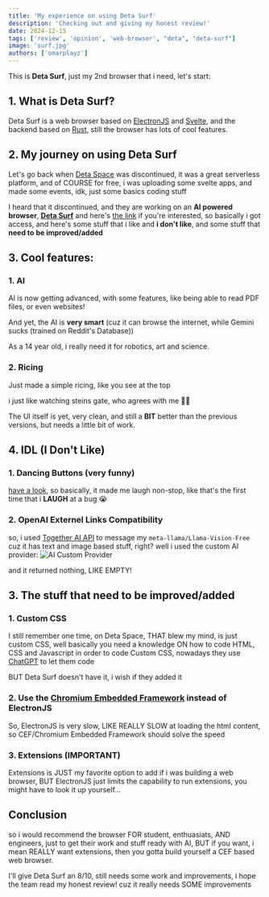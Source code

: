 ```yaml
---
title: 'My experience on using Deta Surf'
description: 'Checking out and giving my honest review!'
date: 2024-12-15
tags: ['review', 'opinion', 'web-browser', "deta", "deta-surf"]
image: 'surf.jpg'
authors: ['omarplayz']
---
```


This is **Deta Surf**, just my 2nd browser that i need, let's start:
## 1. What is Deta Surf?
Deta Surf is a web browser based on [ElectronJS](https://electronjs.org/?utm_source=omarplayz) and [Svelte](https://svelte.dev/?utm_source=omarplayz), and the backend based on [Rust](https://rust-lang.org/?utm_source=omarplayz), still the browser has lots of cool features.
## 2. My journey on using Deta Surf
Let's go back when [Deta Space](https://deta.space/?utm_source=omarplayz) was discontinued, it was a great serverless platform, and of COURSE for free, i was uploading some svelte apps, and made some events, idk, just some basics coding stuff

I heard that it discontinued, and they are working on an **AI powered browser**, [**Deta Surf**](https://deta.space/#:~:text=What%27s%20next%20for,you%20popped%20by.) and here's [the link](https://deta.surf/?utm_source=omarplayz) if you're interested, so basically i got access, and here's some stuff that i like and **i don't like**, and some stuff that **need to be improved/added**
## 3. Cool features:
### 1. AI
AI is now getting advanced, with some features, like being able to read PDF files, or even websites!

And yet, the AI is **very smart** (cuz it can browse the internet, while Gemini sucks (trained on Reddit's Database))

As a 14 year old, i really need it for robotics, art and science.
### 2. Ricing
Just made a simple ricing, like you see at the top

i just like watching steins gate, who agrees with me 🤷‍♂️

The UI itself is yet, very clean, and still a **BIT** better than the previous versions, but needs a little bit of work.
## 4. IDL (**I** **D**on't **L**ike)

### 1. Dancing Buttons (very funny)
[have a look](https://cdn.discordapp.com/attachments/1305204343028318348/1305204343225585764/2024-11-10_17-12-08.mp4?ex=67605244&is=675f00c4&hm=1b9f6e55cc235baa4154a1f0b7d049916bd58ccdce410be5333bb34980aa9941&), so basically, it made me laugh non-stop, like that's the first time that i **LAUGH** at a bug 😭

### 2. OpenAI Externel Links Compatibility
so, i used [Together AI API](https://docs.togther.ai/docs/openai-api-compatibility) to message my `meta-llama/Llama-Vision-Free` cuz it has text and image based stuff, right? well i used the custom AI provider:
![AI Custom Provider](./api-issue.png)

and it returned nothing, LIKE EMPTY!

## 3. The stuff that need to be improved/added
### 1. Custom CSS
I still remember one time, on Deta Space, THAT blew my mind, is just custom CSS, well basically you need a knowledge ON how to code HTML, CSS and Javascript in order to code Custom CSS, nowadays they use [ChatGPT](https://chatgpt.com/?utm_source=omarplayz) to let them code

BUT Deta Surf doesn't have it, i wish if they added it
### 2. Use the [Chromium Embedded Framework](https://github.com/chromiumembedded/cef) instead of ElectronJS
So, ElectronJS is very slow, LIKE REALLY SLOW at loading the html content, so CEF/Chromium Embedded Framework should solve the speed

### 3. Extensions (IMPORTANT)
Extensions is JUST my favorite option to add if i was building a web browser, BUT ElectronJS just limits the capability to run extensions, you might have to look it up yourself...

## Conclusion
so i would recommend the browser FOR student, enthuasiats, AND engineers, just to get their work and stuff ready with AI, BUT if you want, i mean REALLY want extensions, then you gotta build yourself a CEF based web browser.

I'll give Deta Surf an 8/10, still needs some work and improvements, i hope the team read my honest review! cuz it really needs SOME improvements
